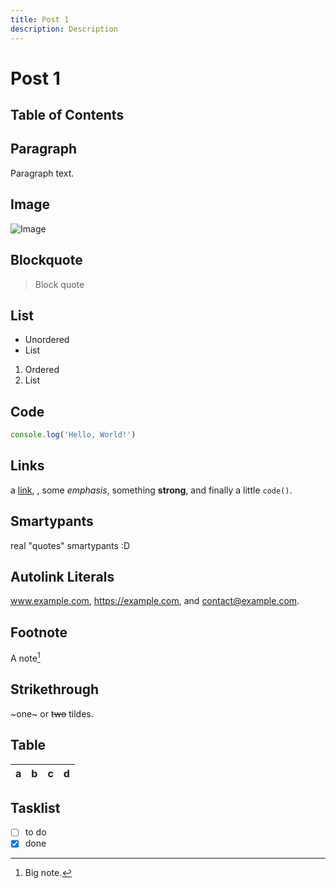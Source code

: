 ```yaml
---
title: Post 1
description: Description
---
```



# Post 1

<Counter />

## Table of Contents

## Paragraph

Paragraph text.

## Image

![Image](image.jpg)

## Blockquote

> Block quote

## List

- Unordered
- List

1. Ordered
2. List

## Code

```js:index.js
console.log('Hello, World!')
```

## Links

a [link](https://example.com), , some _emphasis_,
something **strong**, and finally a little `code()`.

## Smartypants

real "quotes" smartypants :D

## Autolink Literals

www.example.com, https://example.com, and contact@example.com.

## Footnote

A note[^1]

[^1]: Big note.

## Strikethrough

~one~ or ~~two~~ tildes.

## Table

| a   | b   |   c |  d  |
| --- | :-- | --: | :-: |

## Tasklist

- [ ] to do
- [x] done
